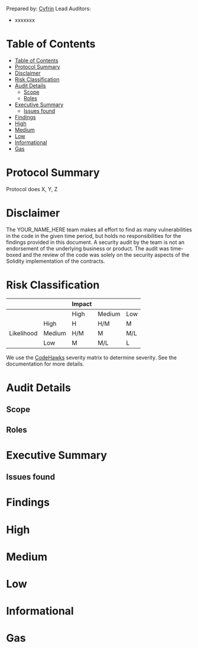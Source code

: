 
Prepared by: [Cyfrin](https://cyfrin.io)
Lead Auditors: 
- xxxxxxx

# Table of Contents
- [Table of Contents](#table-of-contents)
- [Protocol Summary](#protocol-summary)
- [Disclaimer](#disclaimer)
- [Risk Classification](#risk-classification)
- [Audit Details](#audit-details)
  - [Scope](#scope)
  - [Roles](#roles)
- [Executive Summary](#executive-summary)
  - [Issues found](#issues-found)
- [Findings](#findings)
- [High](#high)
- [Medium](#medium)
- [Low](#low)
- [Informational](#informational)
- [Gas](#gas)

# Protocol Summary

Protocol does X, Y, Z

# Disclaimer

The YOUR_NAME_HERE team makes all effort to find as many vulnerabilities in the code in the given time period, but holds no responsibilities for the findings provided in this document. A security audit by the team is not an endorsement of the underlying business or product. The audit was time-boxed and the review of the code was solely on the security aspects of the Solidity implementation of the contracts.

# Risk Classification

|            |        | Impact |        |     |
| ---------- | ------ | ------ | ------ | --- |
|            |        | High   | Medium | Low |
|            | High   | H      | H/M    | M   |
| Likelihood | Medium | H/M    | M      | M/L |
|            | Low    | M      | M/L    | L   |

We use the [CodeHawks](https://docs.codehawks.com/hawks-auditors/how-to-evaluate-a-finding-severity) severity matrix to determine severity. See the documentation for more details.

# Audit Details 
## Scope 
## Roles
# Executive Summary
## Issues found
# Findings
# High
# Medium
# Low 
# Informational
# Gas 
